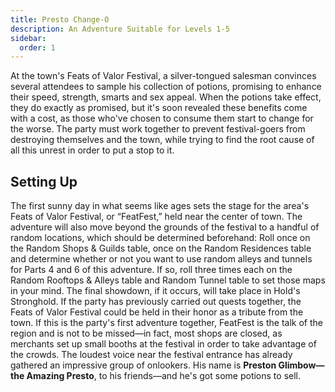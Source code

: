 ```yaml
---
title: Presto Change-O
description: An Adventure Suitable for Levels 1-5
sidebar:
  order: 1
---
```



At the town's Feats of Valor Festival, a silver-tongued salesman convinces several attendees to sample his collection of potions, promising to enhance their speed, strength, smarts and sex appeal. When the potions take effect, they do exactly as promised, but it's soon revealed these benefits come with a cost, as those who've chosen to consume them start to change for the worse. The party must work together to prevent festival-goers from destroying themselves and the town, while trying to find the root cause of all this unrest in order to put a stop to it.

## Setting Up
The first sunny day in what seems like ages sets the stage for the area's Feats of Valor Festival, or “FeatFest,” held near the center of town. The adventure will also move beyond the grounds of the festival to a handful of random locations, which should be determined beforehand: Roll once on the Random Shops & Guilds table, once on the Random Residences table and determine whether or not you want to use random alleys and tunnels for Parts 4 and 6 of this adventure. If so, roll three times each on the Random Rooftops & Alleys table and Random Tunnel table to set those maps in your mind. The final showdown, if it occurs, will take place in Hold's Stronghold. If the party has previously carried out quests together, the Feats of Valor Festival could be held in their honor as a tribute from the town. If this is the party's first adventure together, FeatFest is the talk of the region and is not to be missed—in fact, most shops are closed, as merchants set up small booths at the festival in order to take advantage of the crowds. The loudest voice near the festival entrance has already gathered an impressive group of onlookers. His name is **Preston Glimbow—the Amazing Presto**, to his friends—and he's got some potions to sell.